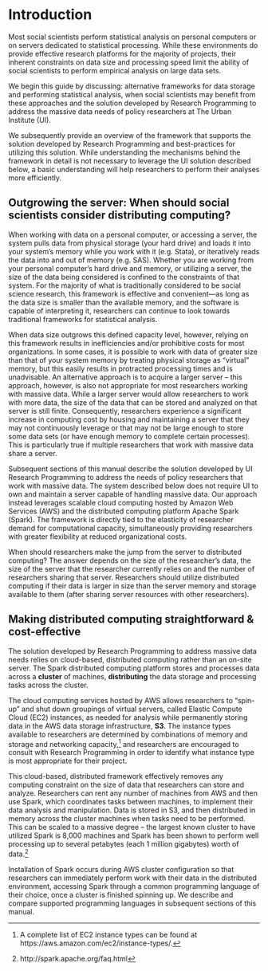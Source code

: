 # Introduction {#intro}

Most social scientists perform statistical analysis on personal computers or on servers dedicated to statistical processing. While these environments do provide effective research platforms for the majority of projects, their inherent constraints on data size and processing speed limit the ability of social scientists to perform empirical analysis on large data sets.


We begin this guide by discussing: alternative frameworks for data storage and performing statistical analysis, when social scientists may benefit from these approaches and the solution developed by Research Programming to address the massive data needs of policy researchers at The Urban Institute (UI).


We subsequently provide an overview of the framework that supports the solution developed by Research Programming and best-practices for utilizing this solution. While understanding the mechanisms behind the framework in detail is not necessary to leverage the UI solution described below, a basic understanding will help researchers to perform their analyses more efficiently.

## Outgrowing the server: When should social scientists consider distributing computing?

When working with data on a personal computer, or accessing a server, the system pulls data from physical storage (your hard drive) and loads it into your system’s memory while you work with it (e.g. Stata), or iteratively reads the data into and out of memory (e.g. SAS). Whether you are working from your personal computer’s hard drive and memory, or utilizing a server, the size of the data being considered is confined to the constraints of that system. For the majority of what is traditionally considered to be social science research, this framework is effective and convenient—as long as the data size is smaller than the available memory, and the software is capable of interpreting it, researchers can continue to look towards traditional frameworks for statistical analysis.


When data size outgrows this defined capacity level, however, relying on this framework results in inefficiencies and/or prohibitive costs for most organizations. In some cases, it is possible to work with data of greater size than that of your system memory by treating physical storage as “virtual” memory, but this easily results in protracted processing times and is unadvisable. An alternative approach is to acquire a larger server – this approach, however, is also not appropriate for most researchers working with massive data. While a larger server would allow researchers to work with more data, the size of the data that can be stored and analyzed on that server is still finite. Consequently, researchers experience a significant increase in computing cost by housing and maintaining a server that they may not continuously leverage or that may not be large enough to store some data sets (or have enough memory to complete certain processes). This is particularly true if multiple researchers that work with massive data share a server.


Subsequent sections of this manual describe the solution developed by UI Research Programming to address the needs of policy researchers that work with massive data. The system described below does not require UI to own and maintain a server capable of handling massive data. Our approach instead leverages scalable cloud computing hosted by Amazon Web Services (AWS) and the distributed computing platform Apache Spark (Spark). The framework is directly tied to the elasticity of researcher demand for computational capacity, simultaneously providing researchers with greater flexibility at reduced organizational costs.


When should researchers make the jump from the server to distributed computing? The answer depends on the size of the researcher’s data, the size of the server that the researcher currently relies on and the number of researchers sharing that server. Researchers should utilize distributed computing if their data is larger in size than the server memory and storage available to them (after sharing server resources with other researchers).


## Making distributed computing straightforward & cost-effective

The solution developed by Research Programming to address massive data needs relies on cloud-based, distributed computing rather than an on-site server. The Spark distributed computing platform stores and processes data across a **cluster** of machines, **distributing** the data storage and processing tasks across the cluster.

The cloud computing services hosted by AWS allows researchers to “spin-up” and shut down groupings of virtual servers, called Elastic Compute Cloud (EC2) instances, as needed for analysis while permanently storing data in the AWS data storage infrastructure, **S3**. The instance types available to researchers are determined by combinations of memory and storage and networking capacity,^[A complete list of EC2 instance types can be found at https://aws.amazon.com/ec2/instance-types/.]  and researchers are encouraged to consult with Research Programming in order to identify what instance type is most appropriate for their project.

This cloud-based, distributed framework effectively removes any computing constraint on the size of data that researchers can store and analyze. Researchers can rent any number of machines from AWS and then use Spark, which coordinates tasks between machines, to implement their data analysis and manipulation. Data is stored in S3, and then distributed in memory across the cluster machines when tasks need to be performed. This can be scaled to a massive degree – the largest known cluster to have utilized Spark is 8,000 machines and Spark has been shown to perform well processing up to several petabytes (each 1 million gigabytes) worth of data.^[http://spark.apache.org/faq.html]

Installation of Spark occurs during AWS cluster configuration so that researchers can immediately perform work with their data in the distributed environment, accessing Spark through a common programming language of their choice, once a cluster is finished spinning up. We describe and compare supported programming languages in subsequent sections of this manual.

